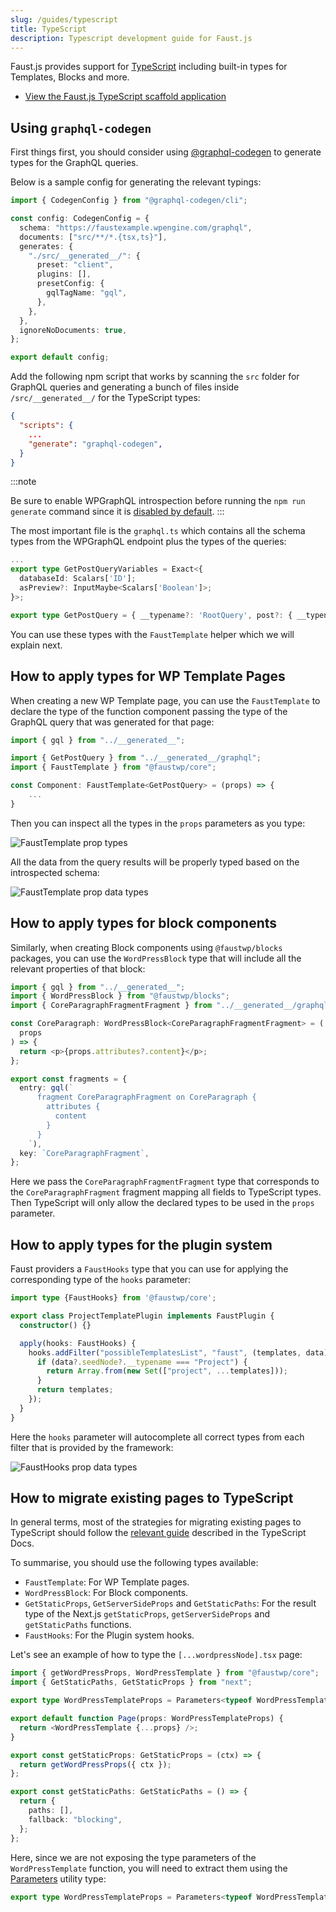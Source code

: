 ```yaml
---
slug: /guides/typescript
title: TypeScript
description: Typescript development guide for Faust.js
---
```


Faust.js provides support for [TypeScript](https://www.typescriptlang.org/) including built-in types for Templates, Blocks and more.

- [View the Faust.js TypeScript scaffold application](https://github.com/wpengine/faust-scaffold-ts)

## Using `graphql-codegen`

First things first, you should consider using [@graphql-codegen](https://the-guild.dev/graphql/codegen) to generate types for the GraphQL queries.

Below is a sample config for generating the relevant typings:

```ts title="codegen.ts"
import { CodegenConfig } from "@graphql-codegen/cli";

const config: CodegenConfig = {
  schema: "https://faustexample.wpengine.com/graphql",
  documents: ["src/**/*.{tsx,ts}"],
  generates: {
    "./src/__generated__/": {
      preset: "client",
      plugins: [],
      presetConfig: {
        gqlTagName: "gql",
      },
    },
  },
  ignoreNoDocuments: true,
};

export default config;
```

Add the following npm script that works by scanning the `src` folder for GraphQL queries and generating a bunch of files inside `/src/__generated__/` for the TypeScript types:

```json title="package.json"
{
  "scripts": {
	...
    "generate": "graphql-codegen",
  }
}
```


:::note

Be sure to enable WPGraphQL introspection before running the `npm run generate` command since it is [disabled by default](https://www.wpgraphql.com/docs/security#introspection-disabled-by-default).
:::

The most important file is the `graphql.ts` which contains all the schema types from the WPGraphQL endpoint plus the types of the queries:

```ts title="/src/__generated__/graphql.ts"
...
export type GetPostQueryVariables = Exact<{
  databaseId: Scalars['ID'];
  asPreview?: InputMaybe<Scalars['Boolean']>;
}>;

export type GetPostQuery = { __typename?: 'RootQuery', post?: { __typename?: 'Post', title?: string | null, content?: string | null, date?: string | null, author?: { __typename?: 'NodeWithAuthorToUserConnectionEdge', node: { __typename?: 'User', name?: string | null } } | null } | null, generalSettings?: { __typename?: 'GeneralSettings', title?: string | null, description?: string | null } | null, primaryMenuItems?: { __typename?: 'RootQueryToMenuItemConnection', nodes: Array<{ __typename?: 'MenuItem', id: string, uri?: string | null, path?: string | null, label?: string | null, parentId?: string | null, cssClasses?: Array<string | null> | null, menu?: { __typename?: 'MenuItemToMenuConnectionEdge', node: { __typename?: 'Menu', name?: string | null } } | null }> } | null };

```

You can use these types with the `FaustTemplate` helper which we will explain next.

## How to apply types for WP Template Pages

When creating a new WP Template page, you can use the `FaustTemplate`
to declare the type of the function component passing the type of the GraphQL query that was generated for that page:

```ts title="src/wp-templates/single.tsx"
import { gql } from "../__generated__";

import { GetPostQuery } from "../__generated__/graphql";
import { FaustTemplate } from "@faustwp/core";

const Component: FaustTemplate<GetPostQuery> = (props) => {
	...
}
```

Then you can inspect all the types in the `props` parameters as you type:

<img src="/docs/img/typescript-faust-template-props.png" alt="FaustTemplate prop types" />

All the data from the query results will be properly typed based on the introspected schema:

<img src="/docs/img/typescript-faust-template-props-data-type.png" alt="FaustTemplate prop data types" />

## How to apply types for block components

Similarly, when creating Block components using `@faustwp/blocks` packages, you can use the `WordPressBlock`
type that will include all the relevant properties of that block:

```ts title="src/wp-blocks/CoreParagraph.tsx"
import { gql } from "../__generated__";
import { WordPressBlock } from "@faustwp/blocks";
import { CoreParagraphFragmentFragment } from "../__generated__/graphql";

const CoreParagraph: WordPressBlock<CoreParagraphFragmentFragment> = (
  props
) => {
  return <p>{props.attributes?.content}</p>;
};

export const fragments = {
  entry: gql(`
      fragment CoreParagraphFragment on CoreParagraph {
        attributes {
          content
        }
      }
    `),
  key: `CoreParagraphFragment`,
};
```

Here we pass the `CoreParagraphFragmentFragment` type that corresponds to the `CoreParagraphFragment` fragment mapping all fields to TypeScript types.
Then TypeScript will only allow the declared types to be used in the `props` parameter.

## How to apply types for the plugin system

Faust providers a `FaustHooks` type that you can use for applying the corresponding type of the `hooks` parameter:

```ts title="src/plugins/ProjectTemplatePlugin.ts"
import type {FaustHooks} from '@faustwp/core';

export class ProjectTemplatePlugin implements FaustPlugin {
  constructor() {}

  apply(hooks: FaustHooks) {
    hooks.addFilter("possibleTemplatesList", "faust", (templates, data) => {
      if (data?.seedNode?.__typename === "Project") {
        return Array.from(new Set(["project", ...templates]));
      }
      return templates;
    });
  }
}
```

Here the `hooks` parameter will autocomplete all correct types from each filter that is provided by the framework:

<img src="/docs/img/typescript-fausthooks-type.png" alt="FaustHooks prop data types" />

## How to migrate existing pages to TypeScript

In general terms, most of the strategies for migrating existing pages to TypeScript should follow the [relevant guide](https://www.typescriptlang.org/docs/handbook/migrating-from-javascript.html) described in the TypeScript Docs.

To summarise, you should use the following types available:

* `FaustTemplate`: For WP Template pages.
* `WordPressBlock`: For Block components.
* `GetStaticProps`, `GetServerSideProps` and `GetStaticPaths`: For the result type of the Next.js `getStaticProps`, `getServerSideProps` and `getStaticPaths` functions.
* `FaustHooks`: For the Plugin system hooks.

Let's see an example of how to type the `[...wordpressNode].tsx` page:

```ts title="src/pages/[...wordpressNode].tsx"
import { getWordPressProps, WordPressTemplate } from "@faustwp/core";
import { GetStaticPaths, GetStaticProps } from "next";

export type WordPressTemplateProps = Parameters<typeof WordPressTemplate>[0];

export default function Page(props: WordPressTemplateProps) {
  return <WordPressTemplate {...props} />;
}

export const getStaticProps: GetStaticProps = (ctx) => {
  return getWordPressProps({ ctx });
};

export const getStaticPaths: GetStaticPaths = () => {
  return {
    paths: [],
    fallback: "blocking",
  };
};
```

Here, since we are not exposing the type parameters of the `WordPressTemplate` function,
you will need to extract them using the [Parameters](https://www.typescriptlang.org/docs/handbook/utility-types.html#parameterstype) utility type:

```ts
export type WordPressTemplateProps = Parameters<typeof WordPressTemplate>[0];
```
